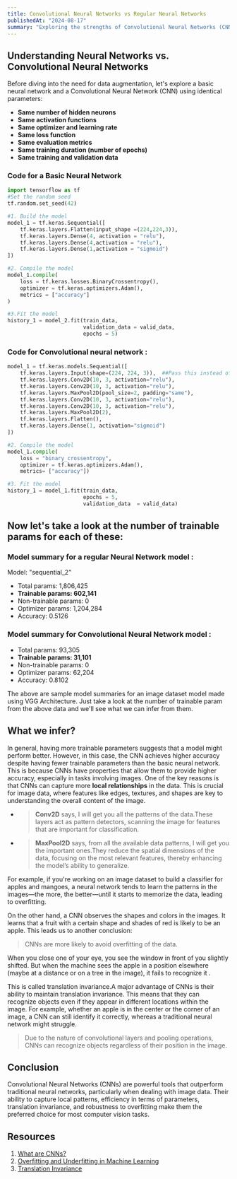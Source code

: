 ---
title: Convolutional Neural Networks vs Regular Neural Networks
publishedAt: "2024-08-17"
summary: "Exploring the strengths of Convolutional Neural Networks (CNNs) over traditional neural networks"
---

## Understanding Neural Networks vs. Convolutional Neural Networks

Before diving into the need for data augmentation, let's explore a basic neural network and a Convolutional Neural Network (CNN) using identical parameters:

- **Same number of hidden neurons**
- **Same activation functions**
- **Same optimizer and learning rate**
- **Same loss function**
- **Same evaluation metrics**
- **Same training duration (number of epochs)**
- **Same training and validation data**

### Code for a Basic Neural Network

```python
import tensorflow as tf
#Set the random seed
tf.random.set_seed(42)

#1. Build the model
model_1 = tf.keras.Sequential([
    tf.keras.layers.Flatten(input_shape =(224,224,3)),
    tf.keras.layers.Dense(4, activation = "relu"),
    tf.keras.layers.Dense(4,activation = "relu"),
    tf.keras.layers.Dense(1,activation = "sigmoid")
])

#2. Compile the model
model_1.compile(
    loss = tf.keras.losses.BinaryCrossentropy(),
    optimizer = tf.keras.optimizers.Adam(),
    metrics = ["accuracy"]
)

#3.Fit the model
history_1 = model_2.fit(train_data,
                        validation_data = valid_data,
                        epochs = 5)
```

### Code for Convolutional neural network :

```python
model_1 = tf.keras.models.Sequential([
    tf.keras.layers.Input(shape=(224, 224, 3)),  ##Pass this instead of writing input_shape()
    tf.keras.layers.Conv2D(10, 3, activation="relu"),
    tf.keras.layers.Conv2D(10, 3, activation="relu"),
    tf.keras.layers.MaxPool2D(pool_size=2, padding="same"),
    tf.keras.layers.Conv2D(10, 3, activation="relu"),
    tf.keras.layers.Conv2D(10, 3, activation="relu"),
    tf.keras.layers.MaxPool2D(2),
    tf.keras.layers.Flatten(),
    tf.keras.layers.Dense(1, activation="sigmoid")
])

#2. Compile the model
model_1.compile(
    loss = "binary_crossentropy",
    optimizer = tf.keras.optimizers.Adam(),
    metrics= ["accuracy"])

#3. Fit the model
history_1 = model_1.fit(train_data,
                        epochs = 5,
                        validation_data  = valid_data)

```

## Now let's take a look at the number of trainable params for each of these:

### Model summary for a regular Neural Network model :
Model: "sequential_2"
 - Total params: 1,806,425 
 - **Trainable params: 602,141**
 - Non-trainable params: 0 
 - Optimizer params: 1,204,284 
 - Accuracy: 0.5126
 
### Model summary for Convolutional Neural Network model :

 - Total params: 93,305 
 - **Trainable params: 31,101**
 - Non-trainable params: 0 
 - Optimizer params: 62,204 
 - Accuracy: 0.8102

The above are sample model summaries for an image dataset model made using VGG Architecture.
Just take a look at the number of trainable param from the above data and we'll see what we can infer from them.


## What we infer?

In general, having more trainable parameters suggests that a model might perform better. However, in this case, the CNN achieves higher accuracy despite having fewer trainable parameters than the basic neural network. 
This is because CNNs have properties that allow them to provide higher accuracy, especially in tasks involving images. One of the key reasons is that CNNs can capture more **local relationships** in the data.
This is crucial for image data, where features like edges, textures, and shapes are key to understanding the overall content of the image.

- > **Conv2D** says, I will get you all the patterns of the data.These layers act as pattern detectors, scanning the image for features that are important for classification.
- > **MaxPool2D** says, from all the available data patterns, I will get you the important ones.They reduce the spatial dimensions of the data, focusing on the most relevant features,
 thereby enhancing the model’s ability to generalize.

For example, if you're working on an image dataset to build a classifier for apples and mangoes, a neural network tends to learn the patterns in the images—the more, 
the better—until it starts to memorize the data, leading to overfitting.

On the other hand, a CNN observes the shapes and colors in the images. It learns that a fruit with a certain shape and shades of red is likely to be an apple. This leads us to another conclusion:

> CNNs are more likely to avoid overfitting of the data.

When you close one of your eye, you see the window in front of you slightly shifted.
But when the machine sees the apple in a position elsewhere (maybe at a distance or on a tree in the image),
it fails to recognize it .

This is called translation invariance.A major advantage of CNNs is their ability to maintain translation invariance.
This means that they can recognize objects even if they appear in different locations within the image.
For example, whether an apple is in the center or the corner of an image, a CNN can still identify it correctly, whereas a traditional neural network might struggle.

> Due to the nature of convolutional layers and pooling operations, CNNs can recognize objects regardless of their position in the image.

## Conclusion
Convolutional Neural Networks (CNNs) are powerful tools that outperform traditional neural networks, particularly when dealing with image data.
Their ability to capture local patterns, efficiency in terms of parameters, translation invariance, and robustness to overfitting make them the preferred choice for most computer vision tasks.

## Resources 
1. [What are CNNs?](https://www.ibm.com/topics/convolutional-neural-networks)
2. [Overfitting and Underfitting in Machine Learning](https://www.simplilearn.com/tutorials/machine-learning-tutorial/overfitting-and-underfitting)
3. [Translation Invariance](https://towardsdatascience.com/neural-networks-intuitions-8-translation-invariance-in-object-detectors-21db6e27879c)

